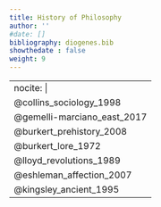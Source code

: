 ```yaml
---
title: History of Philosophy
author: ''
#date: []
bibliography: diogenes.bib
showthedate : false
weight: 9
---
```



---
nocite: | 
  @collins_sociology_1998 
  @gemelli-marciano_east_2017
  @burkert_prehistory_2008
  @burkert_lore_1972
  @lloyd_revolutions_1989
  @eshleman_affection_2007
  @kingsley_ancient_1995
---

